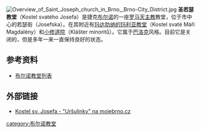 [[File:Overview_of_Saint_Joseph_church_in_Brno,_Brno-City_District.jpg|thumb]]
'''圣若瑟教堂'''（Kostel svatého Josefa）是捷克[[布尔诺|布尔诺]]的一座[[罗马天主教|罗马天主教]]教堂，位于市中心的若瑟街（Josefska）。在其附近有[[玛达肋纳的玛利亚教堂_(布尔诺)|玛达肋纳的玛利亚教堂]]（Kostel svaté Máří Magdalény）和[[小修道院_(布尔诺)|小修道院]]（Klášter minoritů）。它属于[[巴洛克|巴洛克]]风格。目前它是关闭的，但是多年一来一直保持良好的状态。 

==参考资料== 
* [[布尔诺教堂列表|布尔诺教堂列表]]

== 外部链接 ==
{{Commonscat|Church of Saint Joseph (Brno)}}
*[https://web.archive.org/web/20090511121201/http://www.mojebrno.wz.cz/inka--brno-kostely-josef.html Kostel sv. Josefa - "Uršulinky" na mojebrno.cz ]

[[category:布尔诺教堂|category:布尔诺教堂]]